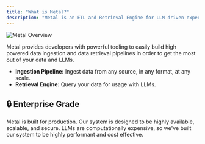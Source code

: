 ```yaml
---
title: "What is Metal?"
description: "Metal is an ETL and Retrieval Engine for LLM driven experiences"
---
```


![Metal Overview](/images/metal-high-level.png)

Metal provides developers with powerful tooling to easily build high powered data ingestion and data retrieval pipelines in order to get the most out of your data and LLMs.

- **Ingestion Pipeline:** Ingest data from any source, in any format, at any scale.
- **Retrieval Engine:** Query your data for usage with LLMs.

## 🔒 Enterprise Grade
Metal is built for production. Our system is designed to be highly available, scalable, and secure. LLMs are computationally expensive, so we've built our system to be highly performant and cost effective.
